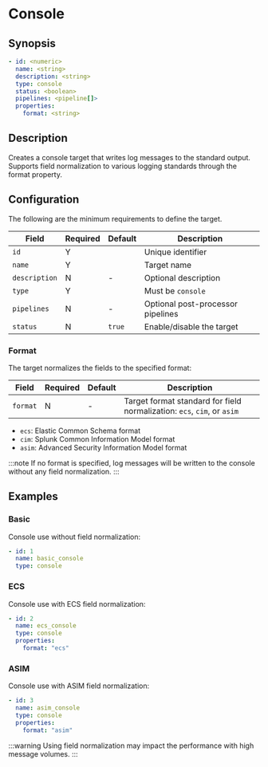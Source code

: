 # Console

## Synopsis

```yaml
- id: <numeric>
  name: <string>
  description: <string>
  type: console
  status: <boolean>
  pipelines: <pipeline[]>
  properties:
    format: <string>
```

## Description

Creates a console target that writes log messages to the standard output. Supports field normalization to various logging standards through the format property.

## Configuration

The following are the minimum requirements to define the target.

|Field|Required|Default|Description|
|---|---|---|---|
|`id`|Y||Unique identifier|
|`name`|Y||Target name|
|`description`|N|-|Optional description|
|`type`|Y||Must be `console`|
|`pipelines`|N|-|Optional post-processor pipelines|
|`status`|N|`true`|Enable/disable the target|

### Format

The target normalizes the fields to the specified format:

|Field|Required|Default|Description|
|---|---|---|---|
|`format`|N|-|Target format standard for field normalization: `ecs`, `cim`, or `asim`|

- `ecs`: Elastic Common Schema format
- `cim`: Splunk Common Information Model format
- `asim`: Advanced Security Information Model format

:::note
If no format is specified, log messages will be written to the console without any field normalization.
:::

## Examples

### Basic

Console use without field normalization:

```yaml
- id: 1
  name: basic_console
  type: console
```

### ECS

Console use with ECS field normalization:

```yaml
- id: 2
  name: ecs_console
  type: console
  properties:
    format: "ecs"
```

### ASIM

Console use with ASIM field normalization:

```yaml
- id: 3
  name: asim_console
  type: console
  properties:
    format: "asim"
```

:::warning
Using field normalization may impact the performance with high message volumes.
:::
